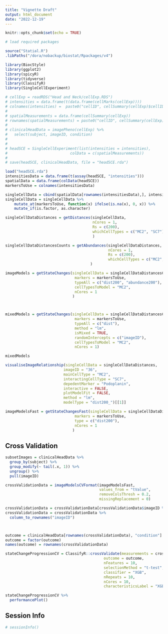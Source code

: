 ```yaml
---
title: "Vignette Draft"
output: html_document
date: "2022-12-19"
---
```


```r
knitr::opts_chunk$set(echo = TRUE)
```




```r
# load required packages

source("Statial.R")
.libPaths("/dora/nobackup/biostat/Rpackages/v4")

library(BiocStyle)
library(ggplot2)
library(spicyR)
library(tidyverse)
library(ClassifyR)
library(SingleCellExperiment)
```



```r
# cellExp = readRDS("Head and Neck/cellExp.RDS")
# intensities = data.frame(t(data.frame(cellMarks(cellExp))))
# colnames(intensities) =  paste0("cellID", cellSummary(cellExp)$cellID)
# 
# spatialMeasurements = data.frame(cellSummary(cellExp))
# rownames(spatialMeasurements) = paste0("cellID", cellSummary(cellExp)$cellID)
# 
# clinicalHeadData = imagePheno(cellExp) %>% 
#   select(subject, imageID, condition)
# 
# 
# headSCE = SingleCellExperiment(list(intensities = intensities),
#                            colData = c(spatialMeasurements))
# 
# save(headSCE, clinicalHeadData, file = "headSCE.rda")
```


```r
load("headSCE.rda")
intensitiesData = data.frame(t(assay(headSCE, "intensities")))
spatialData = data.frame(colData(headSCE))
markersToUse = colnames(intensitiesData)

singleCellData = cbind(spatialData[rownames(intensitiesData),], intensitiesData)
singleCellData = singleCellData %>%
    mutate_at(markersToUse, function(x) ifelse(is.na(x), 0, x)) %>%
    mutate_if(is.factor, as.character)
```


```r
singleCellDataDistances = getDistances(singleCellData, 
                                       nCores = 1, 
                                       Rs = c(200),
                                       whichCellTypes = c("MC2", "SC7")
                                       )
```


```r
singleCellDataDistancesCounts = getAbundances(singleCellDataDistances, 
                                              nCores = 1, 
                                              Rs = c(200),
                                              whichCellTypes = c("MC2", "SC7")
                                      )
```


```r
imageModels = getStateChanges(singleCellData = singleCellDataDistancesCounts,
                               markers = markersToUse,
                               typeAll = c("dist200", "abundance200"),
                               cellTypesToModel = "MC2",
                               nCores = 1
                              )




```


```r
mixedModels = getStateChanges(singleCellData = singleCellDataDistancesCounts,
                               markers = markersToUse,
                               typeAll = c("dist"),
                               method = "lm", 
                               isMixed = TRUE,
                               randomIntercepts = c("imageID"),
                               cellTypesToModel = "MC2",
                               nCores = 1)

mixedModels
```


```r
visualiseImageRelationship(singleCellData = singleCellDataDistances,
                          imageID = "36",
                          mainCellType = "MC2",
                          interactingCellType = "SC7",
                          depedentMarker = "Podoplanin",
                          interactive = FALSE,
                          plotModelFit = FALSE,
                          method = "lm",
                          modelType = "dist200_")[[1]]
```

```r
imageModelsFast = getStateChangesFast(singleCellData = singleCellDataDistancesCounts,
                               markers = markersToUse,
                               type = c("dist200"),
                               nCores = 1
                              )

```


## Cross Validation
```r
subsetImages = clinicalHeadData %>% 
  group_by(subject) %>%
  group_modify(~ tail(.x, 1)) %>% 
  ungroup() %>%
  pull(imageID)

crossValidationData = imageModelsCVFormat(imageModelsFast,
                                          values_from = "tValue",
                                          removeColsThresh = 0.2,
                                          missingReplacement = 0)

crossValidationData = crossValidationData[crossValidationData$imageID %in% subsetImages, ]
crossValidationData = crossValidationData %>% 
  column_to_rownames("imageID")



outcome = clinicalHeadData[rownames(crossValidationData), "condition"]
outcome = factor(outcome)
names(outcome) = rownames(crossValidationData)

stateChangeProgressionCV = ClassifyR::crossValidate(measurements = crossValidationData,
                                            outcome = outcome,
                                            nFeatures = 10,
                                            selectionMethod = "t-test",
                                            classifier = "XGB",
                                            nRepeats = 10,
                                            nCores = 10,
                                            characteristicsLabel = "XGB_Model")

stateChangeProgressionCV %>% 
  performancePlot()
```




## Session Info
```r
# sessionInfo()
```

